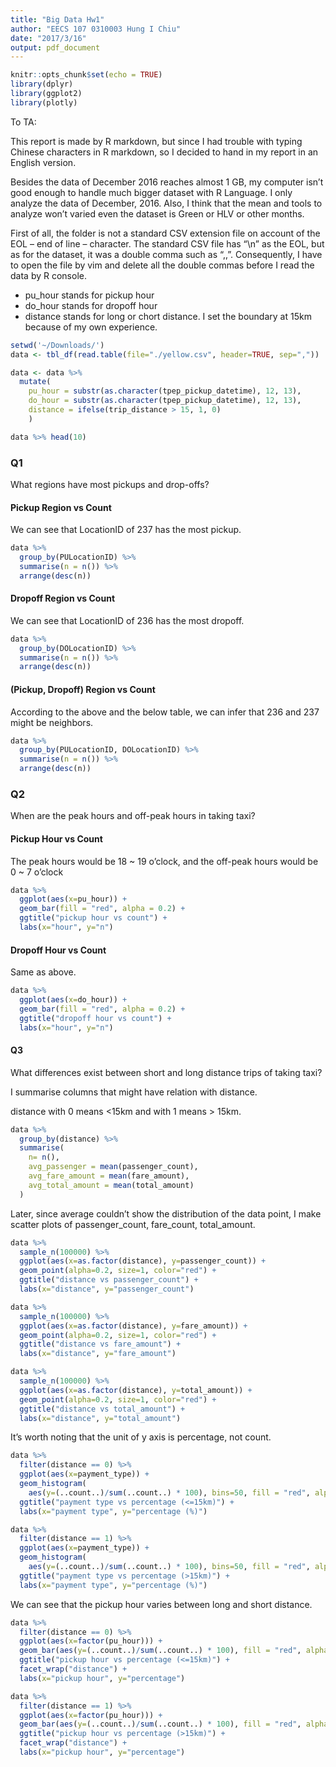```yaml
---
title: "Big Data Hw1"
author: "EECS 107 0310003 Hung I Chiu"
date: "2017/3/16"
output: pdf_document
---
```


```r
knitr::opts_chunk$set(echo = TRUE)
library(dplyr)
library(ggplot2)
library(plotly)
```

To TA:

This report is made by R markdown, but since I had trouble with typing Chinese characters in R markdown, so I decided to hand in my report in an English version.

Besides the data of December 2016 reaches almost 1 GB, my computer isn't good enough to handle much bigger dataset with R Language. I only analyze the data of December, 2016. Also, I think that the mean and tools to analyze won't varied even the dataset is Green or HLV or other months. 

First of all, the folder is not a standard CSV extension file on account of the EOL -- end of line -- character. The standard CSV file has "\\n" as the EOL, but as for the dataset, it was a double comma such as ",,". Consequently, I have to open the file by vim and delete all the double commas before I read the data by R console.

- pu_hour stands for pickup hour
- do_hour stands for dropoff hour
- distance stands for long or chort distance. I set the boundary at 15km because of my own experience.
```r
setwd('~/Downloads/')
data <- tbl_df(read.table(file="./yellow.csv", header=TRUE, sep=","))

data <- data %>%
  mutate(
    pu_hour = substr(as.character(tpep_pickup_datetime), 12, 13),
    do_hour = substr(as.character(tpep_pickup_datetime), 12, 13),
    distance = ifelse(trip_distance > 15, 1, 0)
    )

data %>% head(10)
```

### Q1
What regions have most pickups and drop-offs?

#### Pickup Region vs Count
We can see that LocationID of 237 has the most pickup.
```r
data %>%
  group_by(PULocationID) %>%
  summarise(n = n()) %>%
  arrange(desc(n))
```

#### Dropoff Region vs Count
We can see that LocationID of 236 has the most dropoff.
```r
data %>%
  group_by(DOLocationID) %>%
  summarise(n = n()) %>%
  arrange(desc(n))
```

#### (Pickup, Dropoff) Region vs Count
According to the above and the below table, we can infer that 236 and 237 might be neighbors.
```r
data %>%
  group_by(PULocationID, DOLocationID) %>%
  summarise(n = n()) %>%
  arrange(desc(n))
```

\newpage

### Q2
When are the peak hours and off-peak hours in taking taxi?

#### Pickup Hour vs Count
The peak hours would be 18 ~ 19 o'clock, and the off-peak hours would be 0 ~ 7 o'clock
```r
data %>%
  ggplot(aes(x=pu_hour)) +
  geom_bar(fill = "red", alpha = 0.2) +
  ggtitle("pickup hour vs count") +
  labs(x="hour", y="n")
```

\newpage

#### Dropoff Hour vs Count

Same as above.
```r
data %>%
  ggplot(aes(x=do_hour)) +
  geom_bar(fill = "red", alpha = 0.2) +
  ggtitle("dropoff hour vs count") +
  labs(x="hour", y="n")
```

\newpage

#### Q3
What differences exist between short and long distance trips of taking taxi?

I summarise columns that might have relation with distance.

distance with 0 means <15km and with 1 means > 15km.
```r
data %>%
  group_by(distance) %>%
  summarise(
    n= n(),
    avg_passenger = mean(passenger_count),
    avg_fare_amount = mean(fare_amount),
    avg_total_amount = mean(total_amount)
  )
```
\newpage

Later, since average couldn't show the distribution of the data point, I make scatter plots of passenger_count, fare_count, total_amount.

```r
data %>%
  sample_n(100000) %>%
  ggplot(aes(x=as.factor(distance), y=passenger_count)) +
  geom_point(alpha=0.2, size=1, color="red") +  
  ggtitle("distance vs passenger_count") +
  labs(x="distance", y="passenger_count")
```

\newpage

```r
data %>%
  sample_n(100000) %>%
  ggplot(aes(x=as.factor(distance), y=fare_amount)) +
  geom_point(alpha=0.2, size=1, color="red") +  
  ggtitle("distance vs fare_amount") +
  labs(x="distance", y="fare_amount")
```

\newpage

```r
data %>%
  sample_n(100000) %>%
  ggplot(aes(x=as.factor(distance), y=total_amount)) +
  geom_point(alpha=0.2, size=1, color="red") +  
  ggtitle("distance vs total_amount") +
  labs(x="distance", y="total_amount")
```

\newpage

It's worth noting that the unit of y axis is percentage, not count. 
```r
data %>%
  filter(distance == 0) %>%
  ggplot(aes(x=payment_type)) +
  geom_histogram(
    aes(y=(..count..)/sum(..count..) * 100), bins=50, fill = "red", alpha = 0.2) +
  ggtitle("payment type vs percentage (<=15km)") +
  labs(x="payment type", y="percentage (%)")
```

\newpage

```r
data %>%
  filter(distance == 1) %>%
  ggplot(aes(x=payment_type)) +
  geom_histogram(
    aes(y=(..count..)/sum(..count..) * 100), bins=50, fill = "red", alpha = 0.2) +
  ggtitle("payment type vs percentage (>15km)") +
  labs(x="payment type", y="percentage (%)")
```

\newpage

We can see that the pickup hour varies between long and short distance.
```r
data %>%
  filter(distance == 0) %>%
  ggplot(aes(x=factor(pu_hour))) +
  geom_bar(aes(y=(..count..)/sum(..count..) * 100), fill = "red", alpha = 0.2) +
  ggtitle("pickup hour vs percentage (<=15km)") +
  facet_wrap("distance") +
  labs(x="pickup hour", y="percentage")
```

\newpage

```r
data %>%
  filter(distance == 1) %>%
  ggplot(aes(x=factor(pu_hour))) +
  geom_bar(aes(y=(..count..)/sum(..count..) * 100), fill = "red", alpha = 0.2) +
  ggtitle("pickup hour vs percentage (>15km)") +
  facet_wrap("distance") +
  labs(x="pickup hour", y="percentage")
```
